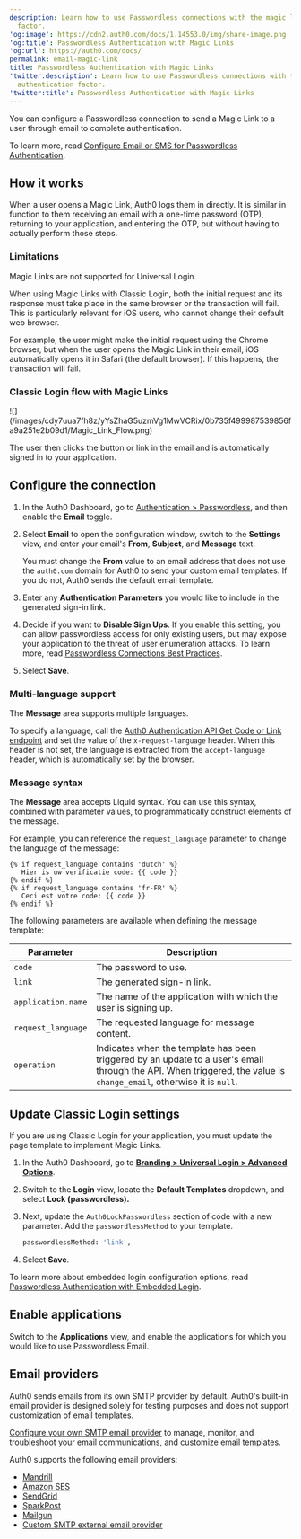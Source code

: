 ```yaml
---
description: Learn how to use Passwordless connections with the magic link authentication
  factor.
'og:image': https://cdn2.auth0.com/docs/1.14553.0/img/share-image.png
'og:title': Passwordless Authentication with Magic Links
'og:url': https://auth0.com/docs/
permalink: email-magic-link
title: Passwordless Authentication with Magic Links
'twitter:description': Learn how to use Passwordless connections with the magic link
  authentication factor.
'twitter:title': Passwordless Authentication with Magic Links
---
```

You can configure a <Tooltip tip="Passwordless: Form of authentication that does not rely on a password as the first factor." cta="View Glossary" href="/docs/glossary?term=Passwordless">Passwordless</Tooltip> connection to send a Magic Link to a user through email to complete authentication.

To learn more, read [Configure Email or SMS for Passwordless Authentication](/docs/authenticate/login/auth0-universal-login/passwordless-login/email-or-sms).

## How it works

When a user opens a Magic Link, Auth0 logs them in directly. It is similar in function to them receiving an email with a one-time password (OTP), returning to your application, and entering the OTP, but without having to actually perform those steps.

### Limitations

Magic Links are not supported for <Tooltip tip="Universal Login: Your application redirects to Universal Login, hosted on Auth0's Authorization Server, to verify a user's identity." cta="View Glossary" href="/docs/glossary?term=Universal+Login">Universal Login</Tooltip>.

When using Magic Links with Classic Login, both the initial request and its response must take place in the same browser or the transaction will fail. This is particularly relevant for iOS users, who cannot change their default web browser.

For example, the user might make the initial request using the Chrome browser, but when the user opens the Magic Link in their email, iOS automatically opens it in Safari (the default browser). If this happens, the transaction will fail.

### Classic Login flow with Magic Links

<Frame>![](/images/cdy7uua7fh8z/yYsZhaG5uzmVg1MwVCRix/0b735f499987539856fa9a251e2b09d1/Magic_Link_Flow.png)</Frame>

The user then clicks the button or link in the email and is automatically signed in to your application.

## Configure the connection

1. In the Auth0 Dashboard, go to [Authentication > Passwordless](https://manage.auth0.com/#/connections/passwordless), and then enable the **Email** toggle.
2. Select **Email** to open the configuration window, switch to the **Settings** view, and enter your email's **From**, **Subject**, and **Message** text.

   <Callout icon="file-lines" color="#0EA5E9" iconType="regular">

   You must change the **From** value to an email address that does not use the `auth0.com` domain for Auth0 to send your custom email templates. If you do not, Auth0 sends the default email template.

   </Callout>
3. Enter any **Authentication Parameters** you would like to include in the generated sign-in link.
4. Decide if you want to **Disable Sign Ups**. If you enable this setting, you can allow passwordless access for only existing users, but may expose your application to the threat of user enumeration attacks. To learn more, read [Passwordless Connections Best Practices](/docs/authenticate/passwordless/best-practices).
5. Select **Save**.

### Multi-language support

The **Message** area supports multiple languages.

To specify a language, call the [Auth0 Authentication API Get Code or Link endpoint](https://auth0.com/docs/api/authentication#get-code-or-link) and set the value of the `x-request-language` header. When this header is not set, the language is extracted from the `accept-language` header, which is automatically set by the browser.

### Message syntax

The **Message** area accepts Liquid syntax. You can use this syntax, combined with parameter values, to programmatically construct elements of the message.

For example, you can reference the `request_language` parameter to change the language of the message:

```liquid lines
{% if request_language contains 'dutch' %}
   Hier is uw verificatie code: {{ code }}
{% endif %}
{% if request_language contains 'fr-FR' %}
   Ceci est votre code: {{ code }}
{% endif %}
```






The following parameters are available when defining the message template:

<table class="table"><thead>
<tr>
<th><strong>Parameter</strong></th>
<th><strong>Description</strong></th>
</tr>
</thead>
<tbody>
<tr>
<td><code>code</code></td>
<td>The password to use.</td>
</tr>
<tr>
<td><code>link</code></td>
<td>The generated sign-in link.</td>
</tr>
<tr>
<td><code>application.name</code></td>
<td>The name of the application with which the user is signing up.</td>
</tr>
<tr>
<td><code>request_language</code></td>
<td>The requested language for message content.</td>
</tr>
<tr>
<td><code>operation</code></td>
<td>Indicates when the template has been triggered by an update to a user's email through the API. When triggered, the value is <code>change_email</code>, otherwise it is <code>null</code>.</td>
</tr>
</tbody>
</table>

## Update Classic Login settings

If you are using Classic Login for your application, you must update the page template to implement Magic Links.

1. In the Auth0 Dashboard, go to [**Branding > Universal Login > Advanced Options**](https://manage.auth0.com/#/login_settings).
2. Switch to the **Login** view, locate the **Default Templates** dropdown, and select **Lock (passwordless).**
3. Next, update the `Auth0LockPasswordless` section of code with a new parameter. Add the `passwordlessMethod` to your template.

   ```bash lines
   passwordlessMethod: 'link',
   ```


   

   
4. Select **Save**.

To learn more about embedded login configuration options, read [Passwordless Authentication with Embedded Login](/docs/authenticate/passwordless/implement-login/embedded-login).

## Enable applications

Switch to the **Applications** view, and enable the applications for which you would like to use Passwordless Email.

## Email providers

Auth0 sends emails from its own SMTP provider by default. Auth0's built-in email provider is designed solely for testing purposes and does not support customization of email templates.

[Configure your own SMTP email provider](/docs/customize/email/smtp-email-providers) to manage, monitor, and troubleshoot your email communications, and customize email templates.

Auth0 supports the following email providers:

* [Mandrill](/docs/customize/email/smtp-email-providers/configure-mandrill-as-external-smtp-email-provider)
* [Amazon SES](/docs/customize/email/smtp-email-providers/configure-amazon-ses-as-external-smtp-email-provider)
* [SendGrid](/docs/customize/email/smtp-email-providers/configure-sendgrid-as-external-smtp-email-provider)
* [SparkPost](/docs/customize/email/smtp-email-providers/configure-sparkpost-as-external-smtp-email-provider)
* [Mailgun](/docs/customize/email/smtp-email-providers/configure-mailgun-as-external-smtp-email-provider)
* [Custom SMTP external email provider](/docs/customize/email/smtp-email-providers/configure-custom-external-smtp-email-provider)